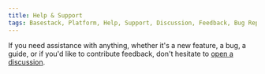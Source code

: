 ```yaml
---
title: Help & Support
tags: Basestack, Platform, Help, Support, Discussion, Feedback, Bug Report, Feature Request, GitHub, Repository, Discussions
---
```


If you need assistance with anything, whether it's a new feature, a bug, a guide, or if you'd like to contribute feedback, don't hesitate to [open a discussion](https://github.com/basestack-co/basestack/discussions/?ref=basestack.co).
